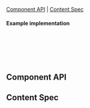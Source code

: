 
<Meta of={DatePickerStories} />

<Title>DatePicker</Title>

[Component API](#ComponentAPI) | [Content Spec](#ContentSpec)

<Canvas of={DatePickerStories.DatePicker} sourceState="none"/>

#### Example implementation
```jsx
<DatePicker
  fromMonth={new Date('06/20/2021')}
  toMonth={new Date('09/20/2021')}
  month={new Date('09/20/2021')}
/>
```

## Component API <a id="ComponentAPI" />
<ArgsTable />

## Content Spec <a id="ContentSpec" />
<Figma showLink height="100%" url="https://www.figma.com/file/9FDwjR8lYvincseDkKypC4/Component-Documentations?type=design&node-id=777-80905&mode=dev" />
